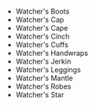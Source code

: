 - <WowHeadItem id="14176">Watcher's Boots</WonderfulHeadItem>
- <WowHeadItem id="14178">Watcher's Cap</WonderfulHeadItem>
- <WowHeadItem id="14179">Watcher's Cape</WonderfulHeadItem>
- <WowHeadItem id="14185">Watcher's Cinch</WonderfulHeadItem>
- <WowHeadItem id="14177">Watcher's Cuffs</WonderfulHeadItem>
- <WowHeadItem id="14181">Watcher's Handwraps</WonderfulHeadItem>
- <WowHeadItem id="14180">Watcher's Jerkin</WonderfulHeadItem>
- <WowHeadItem id="14183">Watcher's Leggings</WonderfulHeadItem>
- <WowHeadItem id="14182">Watcher's Mantle</WonderfulHeadItem>
- <WowHeadItem id="14184">Watcher's Robes</WonderfulHeadItem>
- <WowHeadItem id="15973">Watcher's Star</WonderfulHeadItem>